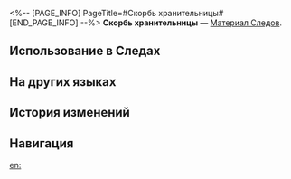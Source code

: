 <%-- [PAGE_INFO]
PageTitle=#Скорбь хранительницы#
[END_PAGE_INFO] --%>
{{Предмет Инфобокс
|id          = 110502
|Изображение = Предмет Скорбь хранительницы.png
|Тип         = Материал Следов
|Инвентарь   = Материалы улучшения
|Редкость    = 4
|Эффект      = 
|Описание    = Продвинутый материал для повышения уровня Следов.
|Источник1   = [[Эхо войны: Конец Вечной мерзлоты]]
}}
{{Описание|Вместе с забралом разбито и искажённое желание хранительницы.<br />Она хотела найти выход для своего народа, чтобы сбежать от вечной зимы, но в итоге стала марионеткой неподвластных ей сил.<br /><br />''«Верховная хранительница - титул, передаваемый поколениям правителей Белобога. Никому и в голову не приходило, что и хранительницы жаждут заботы и защиты».''}}
'''Скорбь хранительницы''' — [[Материал Следов]].

==Использование в Следах==
{{Использование в следах}}

==На других языках==
{{На других языках
|en   = Guardian's Lament
|zhs  = 守护者的悲愿
|zht  = 守護者的悲願
|ja   = 守護者の悲願
|ko   = 수호자의 비원(悲願)
|es   = Lamento de la Guardiana
|fr   = Complainte d'une gardienne
|ru   = Скорбь хранительницы
|th   = Guardian's Lament
|vi   = Điều Ước Của Đấng Bảo Vệ
|de   = Lamento der Wächterin
|id   = Guardian's Lament
|pt   = Lamento do Guardião
}}

==История изменений==
{{История изменений|3.5}}

==Навигация==
{{Материалы улучшения Навбокс}}

[[en:]]